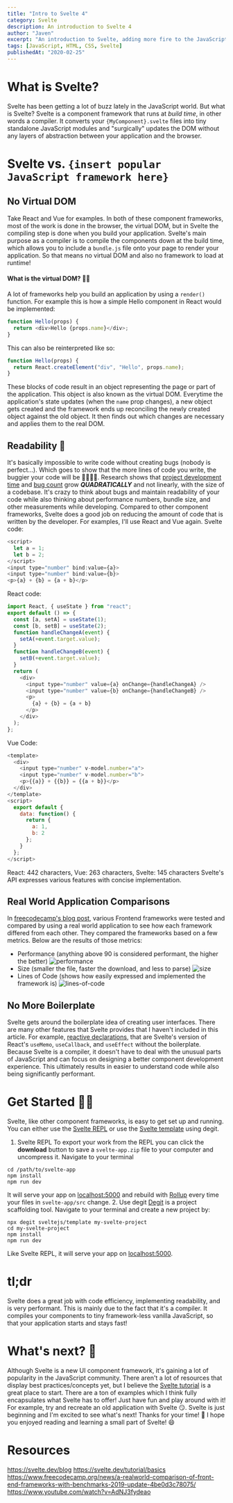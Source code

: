 ```yaml
---
title: "Intro to Svelte 4"
category: Svelte
description: An introduction to Svelte 4
author: "Javen"
excerpt: "An introduction to Svelte, adding more fire to the JavaScript component framework war."
tags: [JavaScript, HTML, CSS, Svelte]
publishedAt: "2020-02-25"
---
```


# What is Svelte?

Svelte has been getting a lot of buzz lately in the JavaScript world. But what is Svelte? Svelte is a component framework that runs at _build time_, in other words a compiler. It converts your `{MyComponent}.svelte` files into tiny standalone JavaScript modules and "surgically" updates the DOM without any layers of abstraction between your application and the browser.

# Svelte vs. `{insert popular JavaScript framework here}`

## No Virtual DOM

Take React and Vue for examples. In both of these component frameworks, most of the work is done in the browser, the virtual DOM, but in Svelte the compiling step is done when you build your application. Svelte's main purpose as a compiler is to compile the components down at the build time, which allows you to include a `bundle.js` file onto your page to render your application. So that means no virtual DOM and also no framework to load at runtime!

#### What is the virtual DOM? 🤷‍♂️

A lot of frameworks help you build an application by using a `render()` function.
For example this is how a simple Hello component in React would be implemented:

```js
function Hello(props) {
  return <div>Hello {props.name}</div>;
}
```

This can also be reinterpreted like so:

```js
function Hello(props) {
  return React.createElement("div", "Hello", props.name);
}
```

These blocks of code result in an object representing the page or part of the application. This object is also known as the virtual DOM. Everytime the application's state updates (when the `name` prop changes), a new object gets created and the framework ends up reconciling the newly created object against the old object. It then finds out which changes are necessary and applies them to the real DOM.

## Readability 🧐

It's basically impossible to write code without creating bugs (nobody is perfect...). Which goes to show that the more lines of code you write, the buggier your code will be 🐛🐛🐛🐛. Research shows that [project development time](https://blog.codinghorror.com/diseconomies-of-scale-and-lines-of-code/) and [bug count](https://www.mayerdan.com/ruby/2012/11/11/bugs-per-line-of-code-ratio) grow **_QUADRATICALLY_** and not linearly, with the size of a codebase. It's crazy to think about bugs and maintain readability of your code while also thinking about performance numbers, bundle size, and other measurements while developing.
Compared to other component frameworks, Svelte does a good job on reducing the amount of code that is written by the developer. For examples, I'll use React and Vue again.
Svelte code:

```js
<script>
  let a = 1;
  let b = 2;
</script>
<input type="number" bind:value={a}>
<input type="number" bind:value={b}>
<p>{a} + {b} = {a + b}</p>
```

React code:

```js
import React, { useState } from "react";
export default () => {
  const [a, setA] = useState(1);
  const [b, setB] = useState(2);
  function handleChangeA(event) {
    setA(+event.target.value);
  }
  function handleChangeB(event) {
    setB(+event.target.value);
  }
  return (
    <div>
      <input type="number" value={a} onChange={handleChangeA} />
      <input type="number" value={b} onChange={handleChangeB} />
      <p>
        {a} + {b} = {a + b}
      </p>
    </div>
  );
};
```

Vue Code:

```js
<template>
  <div>
    <input type="number" v-model.number="a">
    <input type="number" v-model.number="b">
    <p>{{a}} + {{b}} = {{a + b}}</p>
  </div>
</template>
<script>
  export default {
    data: function() {
      return {
        a: 1,
        b: 2
      };
    }
  };
</script>
```

React: 442 characters, Vue: 263 characters, Svelte: 145 characters
Svelte's API expresses various features with concise implementation.

## Real World Application Comparisons

In [freecodecamp's blog post](https://www.freecodecamp.org/news/a-realworld-comparison-of-front-end-frameworks-with-benchmarks-2019-update-4be0d3c78075/), various Frontend frameworks were tested and compared by using a real world application to see how each framework differed from each other. They compared the frameworks based on a few metrics. Below are the results of those metrics:

- Performance (anything above 90 is considered performant, the higher the better)
  ![performance](../../../data/images/blog_posts/intro_to_svelte/performance.png)
- Size (smaller the file, faster the download, and less to parse)
  ![size](../../../data/images/blog_posts/intro_to_svelte/size.png)
- Lines of Code (shows how easily expressed and implemented the framework is)
  ![lines-of-code](../../../data/images/blog_posts/intro_to_svelte/lines-of-code.png)

## No More Boilerplate

Svelte gets around the boilerplate idea of creating user interfaces. There are many other features that Svelte provides that I haven't included in this article. For example, [reactive declarations](https://svelte.dev/tutorial/reactive-declarations), that are Svelte's version of React's `useMemo`, `useCallback`, and `useEffect` without the boilerplate. Because Svelte is a compiler, it doesn't have to deal with the unusual parts of JavaScript and can focus on designing a better component development experience. This ultimately results in easier to understand code while also being significantly performant.

# Get Started 👨‍💻

Svelte, like other component frameworks, is easy to get set up and running. You can either use the [Svelte REPL](https://svelte.dev/repl/hello-world?version=3.19.1) or use the [Svelte template](https://github.com/sveltejs/template) using degit.

1. Svelte REPL
   To export your work from the REPL you can click the **download** button to save a `svelte-app.zip` file to your computer and uncompress it.
   Navigate to your terminal

```
cd /path/to/svelte-app
npm install
npm run dev
```

It will serve your app on [localhost:5000](http://localhost:5000) and rebuild with [Rollup](https://rollupjs.org/guide/en/) every time your files in `svelte-app/src` change. 2. Use degit
[Degit](https://github.com/Rich-Harris/degit) is a project scaffolding tool.
Navigate to your terminal and create a new project by:

```
npx degit sveltejs/template my-svelte-project
cd my-svelte-project
npm install
npm run dev
```

Like Svelte REPL, it will serve your app on [localhost:5000](http://localhost:5000).

# tl;dr

Svelte does a great job with code efficiency, implementing readability, and is very performant. This is mainly due to the fact that it's a compiler. It compiles your components to tiny framework-less vanilla JavaScript, so that your application starts and stays fast!

# What's next? 🤔

Although Svelte is a new UI component framework, it's gaining a lot of popularity in the JavaScript community. There aren't a lot of resources that display best practices/concepts yet, but I believe the [Svelte tutorial](https://svelte.dev/tutorial/basics) is a great place to start. There are a ton of examples which I think fully encapsulates what Svelte has to offer! Just have fun and play around with it! For example, try and recreate an old application with Svelte 😏. Svelte is just beginning and I'm excited to see what's next!
Thanks for your time! 🙌 I hope you enjoyed reading and learning a small part of Svelte! 😄

# Resources

https://svelte.dev/blog
https://svelte.dev/tutorial/basics
https://www.freecodecamp.org/news/a-realworld-comparison-of-front-end-frameworks-with-benchmarks-2019-update-4be0d3c78075/
https://www.youtube.com/watch?v=AdNJ3fydeao
